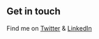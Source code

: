 ## Get in touch

Find me on [Twitter](https://www.twitter.com/varoon_y) & [LinkedIn](https://www.linkedin.com/in/varun-y)
